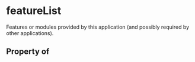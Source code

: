   

# featureList

Features or modules provided by this application (and possibly required by other applications).

## Property of



